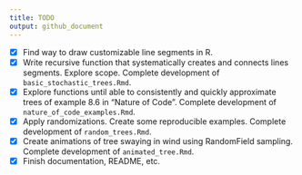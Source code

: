 ```yaml
---
title: TODO
output: github_document
---
```



* [x] Find way to draw customizable line segments in R.
* [x] Write recursive function that systematically creates and connects lines segments. Explore scope. Complete development of `basic_stochastic_trees.Rmd`.
* [x] Explore functions until able to consistently and quickly approximate trees of example 8.6 in "Nature of Code". Complete development of `nature_of_code_examples.Rmd`.
* [x] Apply randomizations. Create some reproducible examples. Complete development of `random_trees.Rmd`.
* [x] Create animations of tree swaying in wind using RandomField sampling. Complete development of `animated_tree.Rmd`.
* [x] Finish documentation, README, etc.